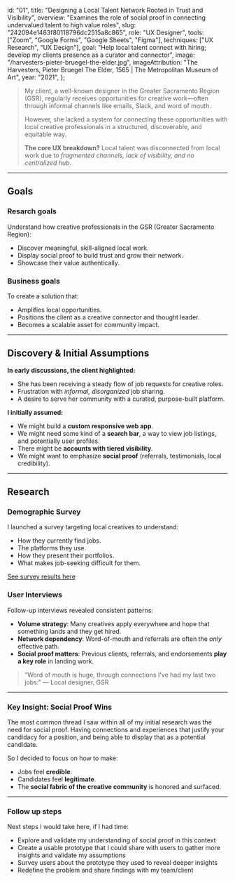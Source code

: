   id: "01",
  title: "Designing a Local Talent Network Rooted in Trust and Visibility",
  overview:
    "Examines the role of social proof in connecting undervalued talent to high value roles",
  slug: "242094e1463f80118796dc2515a8c865",
  role: "UX Designer",
  tools: ["Zoom", "Google Forms", "Google Sheets", "Figma"],
  techniques: ["UX Research", "UX Design"],
  goal: "Help local talent connect with hiring; develop my clients presence as a curator and connector",
  image: "/harvesters-pieter-bruegel-the-elder.jpg",
  imageAttribution:
    "The Harvesters, Pieter Bruegel The Elder, 1565 | The Metropolitan Museum of Art",
  year: "2021",
};

> My client, a well-known designer in the Greater Sacramento Region (GSR), regularly receives opportunities for creative work—often through informal channels like emails, Slack, and word of mouth.
>
> However, she lacked a system for connecting these opportunities with local creative professionals in a structured, discoverable, and equitable way.
>
> **The core UX breakdown?** Local talent was disconnected from local work due to _fragmented channels, lack of visibility, and no centralized hub_.

---

## Goals

### **Resarch goals**

Understand how creative professionals in the GSR (Greater Sacramento Region):

- Discover meaningful, skill-aligned local work.
- Display social proof to build trust and grow their network.
- Showcase their value authentically.

### **Business goals**

To create a solution that:

- Amplifies local opportunities.
- Positions the client as a creative connector and thought leader.
- Becomes a scalable asset for community impact.

---

## Discovery & Initial Assumptions

**In early discussions, the client highlighted:**

- She has been receiving a steady flow of job requests for creative roles.
- Frustration with _informal, disorganized_ job sharing.
- A desire to serve her community with a curated, purpose-built platform.

**I initially assumed:**

- We might build a **custom responsive web app**.
- We might need some kind of a **search bar**, a way to view job listings, and potentially user profiles.
- There might be **accounts with tiered visibility**.
- We might want to emphasize **social proof** (referrals, testimonials, local credibility).

---

## Research

### Demographic Survey

I launched a survey targeting local creatives to understand:

- How they currently find jobs.
- The platforms they use.
- How they present their portfolios.
- What makes job-seeking difficult for them.

[See survey results here](https://docs.google.com/spreadsheets/d/1NWNlTFPuSDGK0SLEUVlSL3WJGBiKJB7-qjMYaEoJ8Bk/edit?usp=sharing)

### User Interviews

Follow-up interviews revealed consistent patterns:

- **Volume strategy**: Many creatives apply everywhere and hope that something lands and they get hired.
- **Network dependency**: Word-of-mouth and referrals are often the _only_ effective path.
- **Social proof matters**: Previous clients, referrals, and endorsements **play a key role** in landing work.

> “Word of mouth is huge, through connections I've had my last two jobs.”
> — Local designer, GSR

---

### **Key Insight: Social Proof Wins**

The most common thread I saw within all of my initial research was the need for social proof. Having connections and experiences that justify your candidacy for a position, and being able to display that as a potential candidate.

So I decided to focus on how to make:

- Jobs feel **credible**.
- Candidates feel **legitimate**.
- The **social fabric of the creative community** is honored and surfaced.

---

### Follow up steps

Next steps I would take here, if I had time:

- Explore and validate my understanding of social proof in this context
- Create a usable prototype that I could share with users to gather more insights and validate my assumptions
- Survey users about the prototype they used to reveal deeper insights
- Redefine the problem and share findings with my team/client
